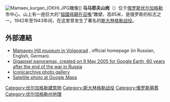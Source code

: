 {{expand|time=2013-04-14T21:53:41+00:00}}
{{unreferenced|time=2013-04-14T21:53:41+00:00}}
{{coord|48|44|33|N|44|32|13|E|type:landmark|display=title}}
[[File:Mamaev_kurgan_(ОКН).JPG|thumb]]雕像]]
'''马马耶夫山岗'''（{{lang-ru|Мамаев курган}}）位于[[俄罗斯|俄罗斯]][[伏尔加格勒|伏尔加格勒]]市中心。山上有一座巨大的“[[祖國母親在召喚|祖國母親在召喚]]”雕塑，高85米，是俄罗斯的标志之一。1942年至1943年间，在这里曾发生了著名的[[斯大林格勒战役|斯大林格勒战役]]。

== 外部連結 ==
{{Commons category|Mamayev Kurgan}}
* [http://mamayevhill.volgadmin.ru/ Mamayev Hill museum in Volgograd] {{Wayback|url=http://mamayevhill.volgadmin.ru/ |date=20111117091303 }}, official homepage (in Russian, English, German).
* [http://www.gigapan.org/gigapans/most_popular/?q=mamayev Gigapixel panoramas, created on 9 May 2005 for Google Earth, 60 years after the end of the war in Russia] {{Wayback|url=http://www.gigapan.org/gigapans/most_popular/?q=mamayev |date=20111001194148 }}
* [http://www.iconicarchive.ch/travels/treeindex.php?page=1&term=Mamayev%20Kurgan Iconicarchive photo gallery] {{Wayback|url=http://www.iconicarchive.ch/travels/treeindex.php?page=1&term=Mamayev%20Kurgan |date=20190624125212 }}
* [http://maps.google.com/maps?t=k&ie=UTF8&ll=48.741927,44.538918&spn=0.006594,0.014462&om=1 Satellite photo at Google Maps]

{{Russia-geo-stub}}

[[Category:伏尔加格勒建筑物|Category:伏尔加格勒建筑物]]
[[Category:斯大林格勒战役|Category:斯大林格勒战役]]
[[Category:俄罗斯墓葬|Category:俄罗斯墓葬]]
[[Category:伏尔加格勒州地理|Category:伏尔加格勒州地理]]